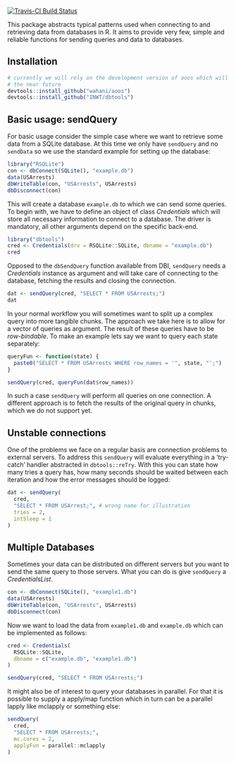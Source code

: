 [![Travis-CI Build Status](https://travis-ci.org/INWT/dbtools.svg?branch=master)](https://travis-ci.org/INWT/dbtools)

This package abstracts typical patterns used when connecting to and retrieving
data from databases in R. It aims to provide very few, simple and reliable
functions for sending queries and data to databases.

## Installation

```r
# currently we will rely on the development version of aoos which will change in
# the near future
devtools::install_github("wahani/aoos")
devtools::install_github("INWT/dbtools")
```


## Basic usage: sendQuery

For basic usage consider the simple case where we want to retrieve some data
from a SQLite database. At this time we only have `sendQuery` and no `sendData`
so we use the standard example for setting up the database:

```r
library("RSQLite")
con <- dbConnect(SQLite(), "example.db")
data(USArrests)
dbWriteTable(con, "USArrests", USArrests)
dbDisconnect(con)
```

This will create a database `example.db` to which we can send some queries. To
begin with, we have to define an object of class *Credentials* which will store
all necessary information to connect to a database. The driver is mandatory, all
other arguments depend on the specific back-end.

```r
library("dbtools")
cred <- Credentials(drv = RSQLite::SQLite, dbname = "example.db")
cred
```

Opposed to the `dbSendQuery` function available from DBI, `sendQuery` needs a
*Credentials* instance as argument and will take care of connecting to the
database, fetching the results and closing the connection.

```r
dat <- sendQuery(cred, "SELECT * FROM USArrests;")
dat
```

In your normal workflow you will sometimes want to split up a complex query into
more tangible chunks. The approach we take here is to allow for a vector of
queries as argument. The result of these queries have to be *row-bindable*. To
make an example lets say we want to query each state separately:

```r
queryFun <- function(state) {
  paste0("SELECT * FROM USArrests WHERE row_names = '", state, "';")
}

sendQuery(cred, queryFun(dat$row_names))
```

In such a case `sendQuery` will perform all queries on one connection. A 
different approach is to fetch the results of the original query in chunks,
which we do not support yet.


## Unstable connections

One of the problems we face on a regular basis are connection problems to
external servers. To address this `sendQuery` will evaluate everything in a
'try-catch' handler abstracted in `dbtools::reTry`. With this you can state how
many tries a query has, how many seconds should be waited between each iteration
and how the error messages should be logged:

```r
dat <- sendQuery(
  cred, 
  "SELECT * FROM USArrest;", # wrong name for illustration
  tries = 2,
  intSleep = 1
)
```


## Multiple Databases

Sometimes your data can be distributed on different servers but you want to send
the same query to those servers. What you can do is give `sendQuery` a
*CredentialsList*. 

```r
con <- dbConnect(SQLite(), "example1.db")
data(USArrests)
dbWriteTable(con, "USArrests", USArrests)
dbDisconnect(con)
```

Now we want to load the data from `example1.db` and `example.db` which can be
implemented as follows:

```r
cred <- Credentials(
  RSQLite::SQLite, 
  dbname = c("example.db", "example1.db")
)

sendQuery(cred, "SELECT * FROM USArrests;")
```

It might also be of interest to query your databases in parallel. For that it is
possible to supply a apply/map function which in turn can be a parallel lapply
like mclapply or something else:

```r
sendQuery(
  cred, 
  "SELECT * FROM USArrests;", 
  mc.cores = 2, 
  applyFun = parallel::mclapply
)
```


